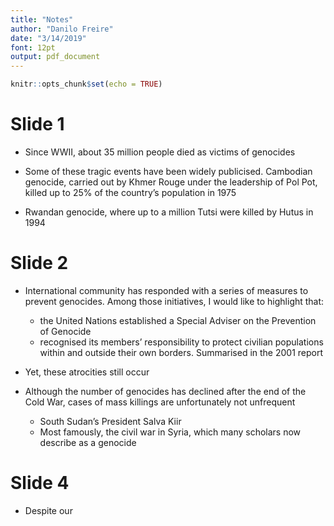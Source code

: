 ```yaml
---
title: "Notes"
author: "Danilo Freire"
date: "3/14/2019"
font: 12pt
output: pdf_document
---
```


```r
knitr::opts_chunk$set(echo = TRUE)
```

# Slide 1

* Since WWII, about 35 million people died as victims of genocides

* Some of these tragic events have been widely publicised. Cambodian genocide, carried out by Khmer Rouge under the leadership of Pol Pot, killed up to 25% of the country's population in 1975

* Rwandan genocide, where up to a million Tutsi were killed by Hutus in 1994
    
# Slide 2

* International community has responded with a series of measures to prevent genocides. Among those initiatives, I would like to highlight that:
    - the United Nations established a Special Adviser on the Prevention of Genocide
    - recognised its members’ responsibility to protect civilian populations within and outside their own borders. Summarised in the 2001 report
 
* Yet, these atrocities still occur   

* Although the number of genocides has declined after the end of the Cold War, cases of mass killings are unfortunately not unfrequent
    - South Sudan's President Salva Kiir
    - Most famously, the civil war in Syria, which many scholars now describe as a genocide
    
# Slide 4

* Despite our